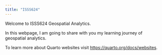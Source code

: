 ```yaml
---
title: "ISSS624"
---
```


Welcome to ISSS624 Geospatial Analytics.

In this webpage, I am going to share with you my learning journey of geospatial analytics.

To learn more about Quarto websites visit <https://quarto.org/docs/websites>.

```         
```
